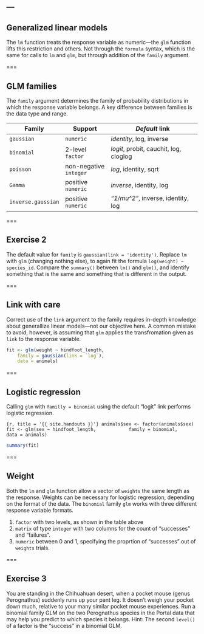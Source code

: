 ---
---

## Generalized linear models

The `lm` function treats the response variable as numeric---the `glm` function lifts this restriction and others. Not through the `formula` syntax, which is the same for calls to `lm`  and `glm`, but through addition of the `family` argument.

===

## GLM families

The `family` argument determines the family of probability distributions in which the response variable belongs. A key difference between families is the data type and range.

| Family | Support | *Default* link |
|--------|---------|------------------|
| `gaussian` | `numeric` | *identity*, log, inverse |
| `binomial` | 2-level `factor` | *logit*, probit, cauchit, log, cloglog |
| `poisson` | non-negative `integer` | *log*, identity, sqrt |
| `Gamma` | positive `numeric` | *inverse*, identity, log |
| `inverse.gaussian` | positive `numeric` | *"1/mu^2"*, inverse, identity, log |

===

## Exercise 2

The default value for `family` is `gaussian(link = 'identity')`. Replace `lm` with `glm` (changing nothing else), to again fit the formula `log(weight) ~ species_id`. Compare the `summary()` between `lm()` and `glm()`, and identify something that is the same and something that is different in the output.

===

## Link with care

Correct use of the `link` argument to the family requires in-depth knowledge about generallize linear models---not our objective here. A common mistake to avoid, however, is assuming that `glm` applies the transfromation given as `link` to the response variable.

```r
fit <- glm(weight ~ hindfoot_length,
    family = gaussian(link = `log`),
    data = animals)
```

===

## Logistic regression

Calling `glm` with `familly = binomial` using the default "logit" link performs logistic regression.

```{r, title = '{{ site.handouts }}'}
animals$sex <- factor(animals$sex)
fit <- glm(sex ~ hindfoot_length,
           family = binomial,
           data = animals)
```
```r
summary(fit)
```

===

## Weight

Both the `lm` and `glm` function allow a vector of `weights` the same length as the response. Weights can be necessary for logistic regression, depending on the format of the data. The `binomial` family `glm` works with three different response variable formats.

1. `factor` with two levels, as shown in the table above
1. `matrix` of type `integer` with two columns for the count of "successes" and "failures".
1. `numeric` between 0 and 1, specifying the proprtion of "successes" out of `weights` trials.

===

## Exercise 3

You are standing in the Chihuahuan desert, when a pocket mouse (genus Perognathus) suddenly runs up your pant leg. It doesn't weigh your pocket down much, relative to your many similar pocket mouse experiences. Run a binomial family GLM on the two Perognathus species in the Portal data that may help you predict to which species it belongs. Hint: The second `level()` of a factor is the "success" in a binomial GLM.

<!--
[View solution](#solution-3)
{:.notes}
-->
